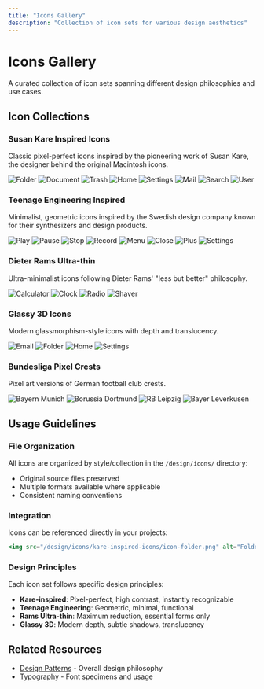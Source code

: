 ```yaml
---
title: "Icons Gallery"
description: "Collection of icon sets for various design aesthetics"
---
```


# Icons Gallery

A curated collection of icon sets spanning different design philosophies and use cases.

## Icon Collections

### Susan Kare Inspired Icons
Classic pixel-perfect icons inspired by the pioneering work of Susan Kare, the designer behind the original Macintosh icons.

<div style={{ display: 'grid', gridTemplateColumns: 'repeat(auto-fill, minmax(120px, 1fr))', gap: '1rem', marginTop: '2rem' }}>
  <img src="/design/icons/kare-inspired-icons/icon-folder.png" alt="Folder" />
  <img src="/design/icons/kare-inspired-icons/icon-document.png" alt="Document" />
  <img src="/design/icons/kare-inspired-icons/icon-trash.png" alt="Trash" />
  <img src="/design/icons/kare-inspired-icons/icon-home.png" alt="Home" />
  <img src="/design/icons/kare-inspired-icons/icon-settings.png" alt="Settings" />
  <img src="/design/icons/kare-inspired-icons/icon-mail.png" alt="Mail" />
  <img src="/design/icons/kare-inspired-icons/icon-search.png" alt="Search" />
  <img src="/design/icons/kare-inspired-icons/icon-user.png" alt="User" />
</div>

### Teenage Engineering Inspired
Minimalist, geometric icons inspired by the Swedish design company known for their synthesizers and design products.

<div style={{ display: 'grid', gridTemplateColumns: 'repeat(auto-fill, minmax(120px, 1fr))', gap: '1rem', marginTop: '2rem' }}>
  <img src="/design/icons/teenage-engineering-inspired/icon-play.png" alt="Play" />
  <img src="/design/icons/teenage-engineering-inspired/icon-pause.png" alt="Pause" />
  <img src="/design/icons/teenage-engineering-inspired/icon-stop.png" alt="Stop" />
  <img src="/design/icons/teenage-engineering-inspired/icon-record.png" alt="Record" />
  <img src="/design/icons/teenage-engineering-inspired/icon-menu.png" alt="Menu" />
  <img src="/design/icons/teenage-engineering-inspired/icon-close.png" alt="Close" />
  <img src="/design/icons/teenage-engineering-inspired/icon-plus.png" alt="Plus" />
  <img src="/design/icons/teenage-engineering-inspired/icon-settings-gear.png" alt="Settings" />
</div>

### Dieter Rams Ultra-thin
Ultra-minimalist icons following Dieter Rams' "less but better" philosophy.

<div style={{ display: 'grid', gridTemplateColumns: 'repeat(auto-fill, minmax(120px, 1fr))', gap: '1rem', marginTop: '2rem' }}>
  <img src="/design/icons/rams-ultrathin/calculator.png" alt="Calculator" />
  <img src="/design/icons/rams-ultrathin/clock.png" alt="Clock" />
  <img src="/design/icons/rams-ultrathin/radio.png" alt="Radio" />
  <img src="/design/icons/rams-ultrathin/shaver.png" alt="Shaver" />
</div>

### Glassy 3D Icons
Modern glassmorphism-style icons with depth and translucency.

<div style={{ display: 'grid', gridTemplateColumns: 'repeat(auto-fill, minmax(120px, 1fr))', gap: '1rem', marginTop: '2rem' }}>
  <img src="/design/icons/glassy-3d/email.png" alt="Email" />
  <img src="/design/icons/glassy-3d/folder.png" alt="Folder" />
  <img src="/design/icons/glassy-3d/home.png" alt="Home" />
  <img src="/design/icons/glassy-3d/settings.png" alt="Settings" />
</div>

### Bundesliga Pixel Crests
Pixel art versions of German football club crests.

<div style={{ display: 'grid', gridTemplateColumns: 'repeat(auto-fill, minmax(120px, 1fr))', gap: '1rem', marginTop: '2rem' }}>
  <img src="/design/icons/bundesliga-pixel-crests/bayern-pixel-v3.png" alt="Bayern Munich" />
  <img src="/design/icons/bundesliga-pixel-crests/borussia-dortmund-accurate.png" alt="Borussia Dortmund" />
  <img src="/design/icons/bundesliga-pixel-crests/rb-leipzig-pixel.png" alt="RB Leipzig" />
  <img src="/design/icons/bundesliga-pixel-crests/bayer-leverkusen-pixel.png" alt="Bayer Leverkusen" />
</div>

## Usage Guidelines

### File Organization
All icons are organized by style/collection in the `/design/icons/` directory:
- Original source files preserved
- Multiple formats available where applicable
- Consistent naming conventions

### Integration
Icons can be referenced directly in your projects:
```jsx
<img src="/design/icons/kare-inspired-icons/icon-folder.png" alt="Folder icon" />
```

### Design Principles
Each icon set follows specific design principles:
- **Kare-inspired**: Pixel-perfect, high contrast, instantly recognizable
- **Teenage Engineering**: Geometric, minimal, functional
- **Rams Ultra-thin**: Maximum reduction, essential forms only
- **Glassy 3D**: Modern depth, subtle shadows, translucency

## Related Resources
- [Design Patterns](/design/design-patterns) - Overall design philosophy
- [Typography](/design/typography) - Font specimens and usage